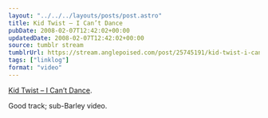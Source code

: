 ```yaml
---
layout: "../../../layouts/posts/post.astro"
title: Kid Twist – I Can’t Dance
pubDate: 2008-02-07T12:42:02+00:00
updatedDate: 2008-02-07T12:42:02+00:00
source: tumblr stream
tumblrUrl: https://stream.anglepoised.com/post/25745191/kid-twist-i-cant-dance-good-track-sub-barley
tags: ["linklog"]
format: "video"
---
```



<YouTube id="https://www.youtube.com/watch?v=yd9x0P4nnjU" />

[Kid Twist &#8211; I Can&rsquo;t Dance][1].

Good track; sub-Barley video.

[1]: https://www.youtube.com/watch?v=yd9x0P4nnjU
